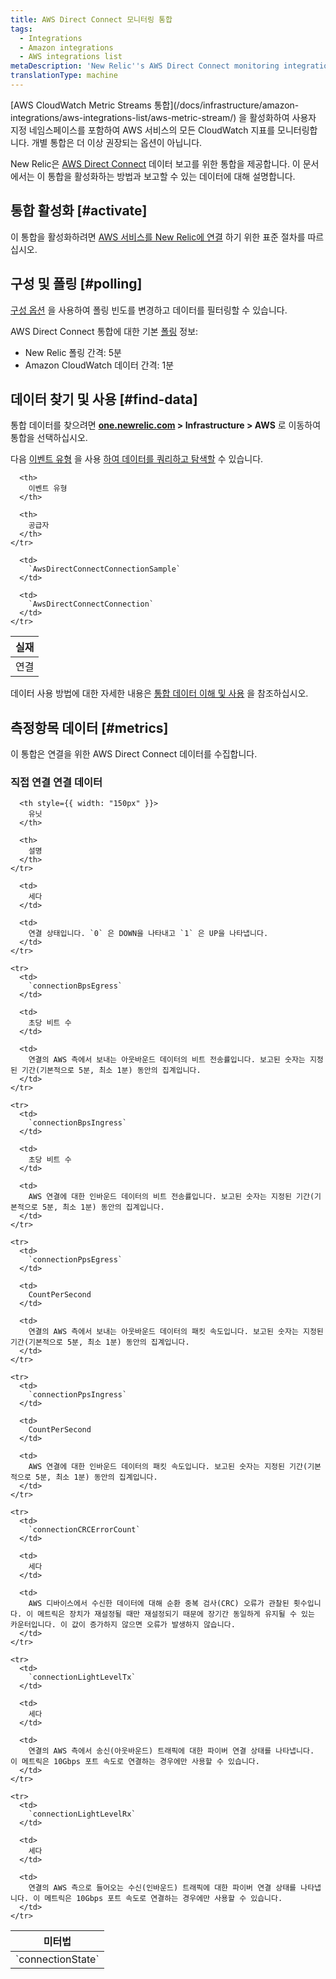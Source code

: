 ```yaml
---
title: AWS Direct Connect 모니터링 통합
tags:
  - Integrations
  - Amazon integrations
  - AWS integrations list
metaDescription: 'New Relic''s AWS Direct Connect monitoring integration: what data it reports, and how to enable it.'
translationType: machine
---
```


<Callout variant="important">
  [AWS CloudWatch Metric Streams 통합](/docs/infrastructure/amazon-integrations/aws-integrations-list/aws-metric-stream/) 을 활성화하여 사용자 지정 네임스페이스를 포함하여 AWS 서비스의 모든 CloudWatch 지표를 모니터링합니다. 개별 통합은 더 이상 권장되는 옵션이 아닙니다.
</Callout>

New Relic은 [AWS Direct Connect](https://aws.amazon.com/directconnect/) 데이터 보고를 위한 통합을 제공합니다. 이 문서에서는 이 통합을 활성화하는 방법과 보고할 수 있는 데이터에 대해 설명합니다.

## 통합 활성화 [#activate]

이 통합을 활성화하려면 [AWS 서비스를 New Relic에 연결](/docs/infrastructure/infrastructure-integrations/getting-started/connect-aws-integrations-infrastructure) 하기 위한 표준 절차를 따르십시오.

## 구성 및 폴링 [#polling]

[구성 옵션](/docs/integrations/new-relic-integrations/getting-started/configure-polling-frequency-data-collection-cloud-integrations) 을 사용하여 폴링 빈도를 변경하고 데이터를 필터링할 수 있습니다.

AWS Direct Connect 통합에 대한 기본 [폴링](/docs/infrastructure/amazon-integrations/aws-integrations-list/aws-polling-intervals-infrastructure-integrations) 정보:

* New Relic 폴링 간격: 5분
* Amazon CloudWatch 데이터 간격: 1분

## 데이터 찾기 및 사용 [#find-data]

통합 데이터를 찾으려면 **[one.newrelic.com](https://one.newrelic.com) > Infrastructure > AWS** 로 이동하여 통합을 선택하십시오.

다음 [이벤트 유형](/docs/data-apis/understand-data/new-relic-data-types/#event-data) 을 사용 [하여 데이터를 쿼리하고 탐색할](/docs/using-new-relic/data/understand-data/query-new-relic-data) 수 있습니다.

<table>
  <thead>
    <tr>
      <th>
        실재
      </th>

      <th>
        이벤트 유형
      </th>

      <th>
        공급자
      </th>
    </tr>
  </thead>

  <tbody>
    <tr>
      <td>
        연결
      </td>

      <td>
        `AwsDirectConnectConnectionSample`
      </td>

      <td>
        `AwsDirectConnectConnection`
      </td>
    </tr>
  </tbody>
</table>

데이터 사용 방법에 대한 자세한 내용은 [통합 데이터 이해 및 사용](/docs/infrastructure/integrations/find-use-infrastructure-integration-data) 을 참조하십시오.

## 측정항목 데이터 [#metrics]

이 통합은 연결을 위한 AWS Direct Connect 데이터를 수집합니다.

### 직접 연결 연결 데이터

<table>
  <thead>
    <tr>
      <th style={{ width: "275px" }}>
        미터법
      </th>

      <th style={{ width: "150px" }}>
        유닛
      </th>

      <th>
        설명
      </th>
    </tr>
  </thead>

  <tbody>
    <tr>
      <td>
        `connectionState`
      </td>

      <td>
        세다
      </td>

      <td>
        연결 상태입니다. `0` 은 DOWN을 나타내고 `1` 은 UP을 나타냅니다.
      </td>
    </tr>

    <tr>
      <td>
        `connectionBpsEgress`
      </td>

      <td>
        초당 비트 수
      </td>

      <td>
        연결의 AWS 측에서 보내는 아웃바운드 데이터의 비트 전송률입니다. 보고된 숫자는 지정된 기간(기본적으로 5분, 최소 1분) 동안의 집계입니다.
      </td>
    </tr>

    <tr>
      <td>
        `connectionBpsIngress`
      </td>

      <td>
        초당 비트 수
      </td>

      <td>
        AWS 연결에 대한 인바운드 데이터의 비트 전송률입니다. 보고된 숫자는 지정된 기간(기본적으로 5분, 최소 1분) 동안의 집계입니다.
      </td>
    </tr>

    <tr>
      <td>
        `connectionPpsEgress`
      </td>

      <td>
        CountPerSecond
      </td>

      <td>
        연결의 AWS 측에서 보내는 아웃바운드 데이터의 패킷 속도입니다. 보고된 숫자는 지정된 기간(기본적으로 5분, 최소 1분) 동안의 집계입니다.
      </td>
    </tr>

    <tr>
      <td>
        `connectionPpsIngress`
      </td>

      <td>
        CountPerSecond
      </td>

      <td>
        AWS 연결에 대한 인바운드 데이터의 패킷 속도입니다. 보고된 숫자는 지정된 기간(기본적으로 5분, 최소 1분) 동안의 집계입니다.
      </td>
    </tr>

    <tr>
      <td>
        `connectionCRCErrorCount`
      </td>

      <td>
        세다
      </td>

      <td>
        AWS 디바이스에서 수신한 데이터에 대해 순환 중복 검사(CRC) 오류가 관찰된 횟수입니다. 이 메트릭은 장치가 재설정될 때만 재설정되기 때문에 장기간 동일하게 유지될 수 있는 카운터입니다. 이 값이 증가하지 않으면 오류가 발생하지 않습니다.
      </td>
    </tr>

    <tr>
      <td>
        `connectionLightLevelTx`
      </td>

      <td>
        세다
      </td>

      <td>
        연결의 AWS 측에서 송신(아웃바운드) 트래픽에 대한 파이버 연결 상태를 나타냅니다. 이 메트릭은 10Gbps 포트 속도로 연결하는 경우에만 사용할 수 있습니다.
      </td>
    </tr>

    <tr>
      <td>
        `connectionLightLevelRx`
      </td>

      <td>
        세다
      </td>

      <td>
        연결의 AWS 측으로 들어오는 수신(인바운드) 트래픽에 대한 파이버 연결 상태를 나타냅니다. 이 메트릭은 10Gbps 포트 속도로 연결하는 경우에만 사용할 수 있습니다.
      </td>
    </tr>
  </tbody>
</table>